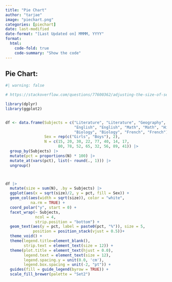 ```yaml
---
title: "Pie Chart"
author: "tarjae"
image: "piechart.png"
categories: [piechart]
date: last-modified
date-format: "[Last Updated on] MMMM, YYYY"
format:
  html:
    code-fold: true
    code-summary: "Show the code"
---
```


## Pie Chart:

```r
#| warning: false

# https://stackoverflow.com/questions/77600362/adjusting-the-size-of-several-pie-charts-in-ggplot2

library(dplyr)
library(ggplot2)


df <- data.frame(Subjects = c("Literature", "Literature", "Geography", "Geography", "Arts", "Arts", 
                              "English", "English", "Math", "Math", "History", "History", 
                              "Biology", "Biology", "French", "French"),
                 Sex = rep(c("Girls", "Boys"), 2),
                 N = c(15, 20, 30, 22, 77, 40, 14, 17, 
                       80, 78, 52, 65, 32, 56, 89, 41)) |>
  group_by(Subjects) |>
  mutate(pct = proportions(N) * 100) |>
  mutate_at(vars(pct), list(~ round(., 1))) |>
  ungroup()



df |>
  mutate(size = sum(N), .by = Subjects) |>
  ggplot(aes(x = sqrt(size)/2, y = pct, fill = Sex)) +
  geom_col(aes(width = sqrt(size)), color = "white", 
           na.rm = TRUE) +
  coord_polar("y", start = 0) +
  facet_wrap(~ Subjects,
             ncol = 4,
             strip.position = "bottom") +
  geom_text(aes(y = pct, label = paste0(pct, "%")), size = 5, 
            position = position_stack(vjust = 0.5))+
  theme_void() +
  theme(legend.title=element_blank(),
        strip.text = element_text(size = 12)) +
  theme(plot.title = element_text(hjust = 0.0),
        legend.text = element_text(size = 12),
        legend.spacing.y = unit(0.0, 'cm'),
        legend.box.spacing = unit(-2, "pt")) + 
  guides(fill = guide_legend(byrow = TRUE)) + 
  scale_fill_brewer(palette = "Set2") 
```

